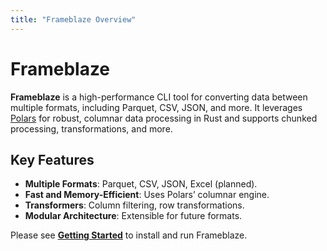 ```yaml
---
title: "Frameblaze Overview"
---
```


# Frameblaze

**Frameblaze** is a high-performance CLI tool for converting data between multiple formats, including Parquet, CSV, JSON, and more. It leverages [Polars](https://www.pola.rs/) for robust, columnar data processing in Rust and supports chunked processing, transformations, and more.

## Key Features

- **Multiple Formats**: Parquet, CSV, JSON, Excel (planned).
- **Fast and Memory-Efficient**: Uses Polars’ columnar engine.
- **Transformers**: Column filtering, row transformations.
- **Modular Architecture**: Extensible for future formats.

Please see **[Getting Started](getting-started.qmd)** to install and run Frameblaze.